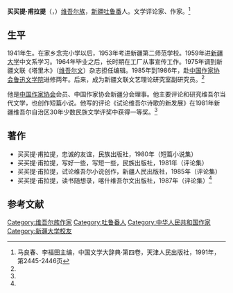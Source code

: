 '''买买提·甫拉提'''（{{lang-ug|待查}}，{{bd|1941年|||}}）[[维吾尔族|维吾尔族]]，[[新疆|新疆]][[吐鲁番|吐鲁番]]人。文学评论家、作家。<ref name=ma>马良春、李福田主编，中国文学大辞典·第四卷，天津人民出版社，1991年，第2445-2446页</ref>

==生平==
1941年生。在家乡念完小学以后，1953年考进新疆第二师范学校。1959年进[[新疆大学|新疆大学]]中文系学习。1964年毕业之后，长时期在工厂从事宣传工作。1975年调到新疆文联《塔里木》（[[维吾尔文|维吾尔文]]）杂志担任编辑。1985年到1986年，赴[[中国作家协会|中国作家协会]][[鲁迅文学院|鲁迅文学院]]进修两年。后来，成为新疆文联文艺理论研究室副研究员。<ref name=ma/>

他是[[中国作家协会|中国作家协会]]会员、中国作家协会新疆分会理事。他主要评论和研究维吾尔当代文学，也创作短篇小说。他写的评论《试论维吾尔诗歌的新发展》在1981年新疆维吾尔自治区30年少数民族文学评奖中获得一等奖。<ref name=ma/>

==著作==
*买买提·甫拉提，忠诚的友谊，民族出版社，1980年（短篇小说集）
*买买提·甫拉提，写好一些，写短一些，民族出版社，1981年（评论集）
*买买提·甫拉提，试论维吾尔小说创作，新疆人民出版社，1985年（评论集）
*买买提·甫拉提，读书随想录，喀什维吾尔文出版社，1987年（评论集）<ref name=ma/>

==参考文献==
{{Reflist|2}}

[[Category:维吾尔族作家|Category:维吾尔族作家]]
[[Category:吐鲁番人|Category:吐鲁番人]]
[[Category:中华人民共和国作家|Category:中华人民共和国作家]]
[[Category:新疆大学校友|Category:新疆大学校友]]